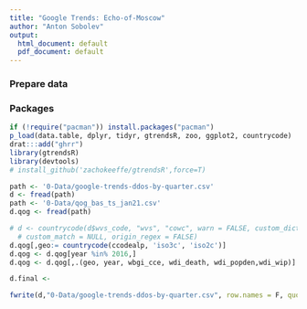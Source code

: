 ```yaml
---
title: "Google Trends: Echo-of-Moscow"
author: "Anton Sobolev"
output:
  html_document: default
  pdf_document: default
---
```

### Prepare data
### Packages
```r
if (!require("pacman")) install.packages("pacman")
p_load(data.table, dplyr, tidyr, gtrendsR, zoo, ggplot2, countrycode)
drat:::add("ghrr") 
library(gtrendsR)
library(devtools)
# install_github('zachokeeffe/gtrendsR',force=T)
```

```r
path <- '0-Data/google-trends-ddos-by-quarter.csv'
d <- fread(path)
path <- '0-Data/qog_bas_ts_jan21.csv'
d.qog <- fread(path)
```

```r
# d <- countrycode(d$wvs_code, "wvs", "cowc", warn = FALSE, custom_dict = NULL,
  # custom_match = NULL, origin_regex = FALSE)
d.qog[,geo:= countrycode(ccodealp, 'iso3c', 'iso2c')]
d.qog <- d.qog[year %in% 2016,]
d.qog <- d.qog[,.(geo, year, wbgi_cce, wdi_death, wdi_popden,wdi_wip)]
```

```r
d.final <-  
```




```r
fwrite(d,"0-Data/google-trends-ddos-by-quarter.csv", row.names = F, quote = F, append = T)
```

